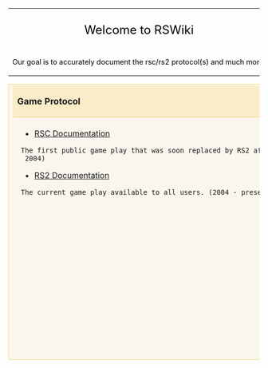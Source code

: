 <!--------------------------------------Main heading----------------------------------------->
{| id="mainpage-welcome-box" style="width:100%; background:#f6f6f6; border:1px solid #ccc;"
| style="width:61%; text-align:center; white-space:nowrap; color:#000;" |
<div style="font-size:150%; border:none; margin:0; padding:.1em; color:#000;">Welcome to RSWiki</div>
<div style="top:+0.2em; font-size:90%;">Our goal is to accurately document the rsc/rs2 protocol(s) and much more!</div>
| style="width:13%;" |
'''[[Rules]]'''<br />
'''[[DMCA Policy|DMCA Policy]]'''
| style="width:13%;" |
'''[[RSWiki General disclaimer|Disclaimer]]'''<br />
'''[[RSWiki Privacy policy|Privacy Policy]]'''
| style="width:13%;" |
'''[[RSWiki IRC|Official IRC]]'''<br />
'''[[RSWiki About|About RSWiki]]'''
|}


{| cellspacing="0" cellpadding="0" style="margin:0 0 1em; width:100%"
| style="width:50%; vertical-align:top; border:1px solid #fad67d; background-color:#faf6ed;" |
<div style="border-bottom:1px solid #fad67d; background-color:#faecc8; padding:0.2em 0.5em; font-size:110%;">'''Game Protocol'''</div>
<div style="padding:0.4em 1em 0.3em;">
* [[Category RSC|RSC Documentation]] 
 The first public game play that was soon replaced by RS2 after the RS2 Beta. (2001 - 2004)


* [[Category RS2|RS2 Documentation]]
 The current game play available to all users. (2004 - present)
</div>

| style="padding:0 0.5em;" |
| style="width:50%; vertical-align:top; border:1px solid #abd5f5; background-color:#f1f5fc;" |
<div style="border-bottom:1px solid #abd5f5; background-color:#d0e5f5; padding:0.2em 0.5em; font-size:110%;">'''Cache Documentation'''</div>
<div style="border-bottom:1px solid #abd5f5; padding:0.4em 1em 0.3em;">
* [[Category JAGGRAB Protocol|JAGGRAB Documentation]]
* [[Category Ondemand Protocol|Ondemand Documentation]]
* [[Category Archive Format|Archive Format Documentation]]
</div>

<div style="border-bottom:1px solid #abd5f5; background-color:#d0e5f5; padding:0.2em 0.5em; font-size:110%;">'''Data Types'''</div>
<div style="border-bottom:1px solid #abd5f5; padding:0.4em 1em 0.3em;">
* [[Data Types|Custom Data Types]]
</div>

<div style="border-bottom:1px solid #abd5f5; background-color:#d0e5f5; padding:0.2em 0.5em; font-size:110%;">'''Miscellaneous'''</div>
<div style="padding:0.4em 1em 0.3em;">
* More to come...
</div>
|}